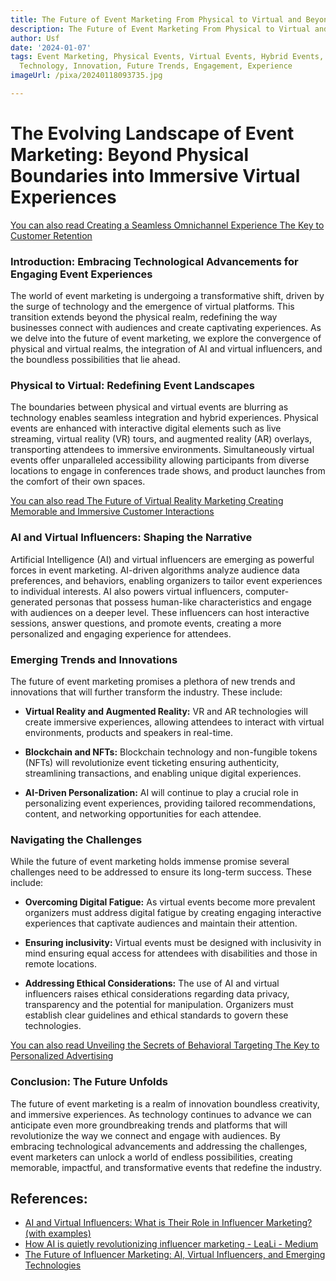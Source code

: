 ```yaml
---
title: The Future of Event Marketing From Physical to Virtual and Beyond
description: The Future of Event Marketing From Physical to Virtual and Beyond
author: Usf
date: '2024-01-07'
tags: Event Marketing, Physical Events, Virtual Events, Hybrid Events, Digital Marketing,
  Technology, Innovation, Future Trends, Engagement, Experience
imageUrl: /pixa/20240118093735.jpg

---
```

# **The Evolving Landscape of Event  Marketing: Beyond Physical Boundaries into Immersive Virtual Experiences**

[You can also read Creating a Seamless  Omnichannel Experience The Key to Customer Retention](Creating%20a%20Seamless%20Omnichannel%20Experience%20The%20Key%20to%20Customer%20Retention)


### Introduction: Embracing Technological Advancements for Engaging Event Experiences

The world of event marketing is undergoing a transformative shift,  driven by the surge of technology and  the emergence of  virtual platforms. This transition extends beyond the physical realm, redefining the way businesses connect with  audiences and create captivating experiences. As we delve into the future of event marketing, we  explore  the convergence of physical and virtual realms, the integration of AI and  virtual influencers, and the  boundless possibilities that lie ahead.

### Physical to Virtual: Redefining Event Landscapes

The boundaries between physical and  virtual events are  blurring  as technology enables seamless integration and hybrid  experiences. Physical events are enhanced with interactive digital elements such as live streaming,  virtual reality  (VR) tours, and augmented reality (AR) overlays, transporting attendees to  immersive  environments. Simultaneously virtual events offer unparalleled  accessibility allowing participants from diverse locations to engage in conferences trade shows, and product launches from the comfort of their own spaces.

[You can also read The Future of Virtual Reality Marketing  Creating Memorable and Immersive Customer Interactions](The%20Future%20of%20Virtual%20Reality%20Marketing%20Creating%20Memorable%20and%20Immersive%20Customer%20Interactions)


### AI and Virtual Influencers: Shaping the Narrative

Artificial Intelligence (AI) and virtual influencers are emerging as  powerful forces in event marketing. AI-driven algorithms analyze audience data preferences, and behaviors, enabling organizers to tailor  event experiences to individual interests. AI also powers virtual  influencers, computer-generated personas that  possess human-like characteristics  and engage with audiences  on a deeper level. These influencers can host interactive sessions, answer questions, and promote events, creating  a more personalized and engaging  experience for attendees.

### Emerging Trends and Innovations

The future of event marketing promises a plethora of new trends and innovations that will  further transform  the industry. These include:

- **Virtual Reality and Augmented Reality:** VR and AR technologies will create immersive experiences,  allowing attendees to interact with virtual environments, products and speakers in real-time.

- **Blockchain  and NFTs:** Blockchain technology and non-fungible tokens (NFTs) will revolutionize event  ticketing ensuring authenticity, streamlining transactions,  and enabling  unique digital  experiences.

- **AI-Driven Personalization:** AI will continue to play a crucial role in personalizing event experiences, providing tailored recommendations, content, and networking opportunities for  each attendee.

### Navigating the Challenges

While the future of  event marketing holds immense promise several challenges need to be addressed to ensure its long-term  success. These include:

- **Overcoming Digital Fatigue:** As virtual events become more prevalent organizers must address  digital fatigue by creating engaging interactive experiences that captivate audiences and maintain their  attention.

- **Ensuring inclusivity:** Virtual events must be designed with inclusivity  in mind ensuring equal access for attendees with disabilities and those in remote locations.

- **Addressing Ethical Considerations:** The use of AI and virtual influencers raises ethical considerations regarding data privacy,  transparency and the potential for manipulation. Organizers  must establish clear  guidelines and ethical standards to govern these technologies.

[You can also  read Unveiling the Secrets of Behavioral Targeting The Key  to Personalized Advertising](Unveiling%20the%20Secrets%20of%20Behavioral%20Targeting%20The%20Key%20to%20Personalized%20Advertising)


### Conclusion: The Future Unfolds

The  future of event marketing is a realm  of innovation boundless creativity, and immersive experiences. As technology continues to advance we can anticipate even more  groundbreaking trends and platforms that will revolutionize  the way we connect  and engage with audiences. By embracing  technological advancements and addressing the challenges, event marketers can  unlock a world of endless possibilities, creating memorable,  impactful, and transformative events that redefine the industry.

## References:
- [AI and Virtual Influencers: What is Their Role in Influencer Marketing? (with examples)](https://nealschaffer.com/blog/virtual-influencers/)
- [How AI is quietly revolutionizing influencer marketing - LeaLi - Medium](https://medium.com/@leali/how-ai-and-virtual-influencers-are-revolutionizing-influencer-marketing-a2dc353a4cd7)
- [The Future of Influencer Marketing: AI, Virtual Influencers, and Emerging Technologies](https://www.inveiglemagazine.com/2023/11/the-future-of-influencer-marketing-ai.html?m=1)
